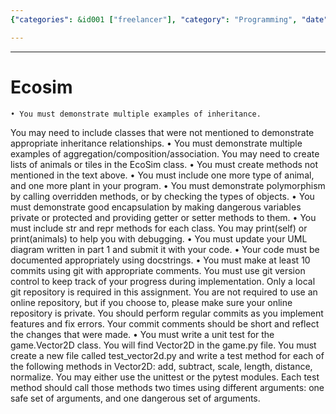 ```yaml
---
{"categories": &id001 ["freelancer"], "category": "Programming", "date": "2023-12-22 23:52:59", "description": "This text outlines a programming assignment that involves developing a program called Ecosim, which requires implementing various object-oriented concepts such as inheritance, aggregation/composition, polymorphism, and encapsulation. The instructions emphasize the importance of clear documentation, utilizing git for progress tracking, and writing tests specifically for the Vector2D class.", "tags": *id001, "title": "Ecosim"}

---
```


------

# Ecosim

    • You must demonstrate multiple examples of inheritance.
You may need to include classes that were not mentioned to demonstrate appropriate inheritance relationships.
    • You must demonstrate multiple examples of aggregation/composition/association. You may need to create lists of animals or tiles in the EcoSim class.
    • You must create methods not mentioned in the text above.
    • You must include one more type of animal, and one more plant in your program.
    • You must demonstrate polymorphism by calling overridden methods, or by checking the types of objects.
    • You must demonstrate good encapsulation by making dangerous variables private or protected and providing getter or setter methods to them.
    • You must include     str	and  repr	methods for each class. You may print(self) or print(animals) to help you with debugging.
    • You must update your UML diagram written in part 1 and submit it with your code.
    • Your code must be documented appropriately using docstrings.
    • You must make at least 10 commits using git with appropriate comments.
You must use git version control to keep track of your progress during implementation. Only a local git repository is required in this assignment. You are not required to use an online repository, but if you choose to, please make sure your online repository is private. You should perform regular commits as you implement features and fix errors. Your commit comments should be short and reflect the changes that were made.
    • You must write a unit test for the game.Vector2D class.
You will find Vector2D in the game.py file. You must create a new file called test_vector2d.py and write a test method for each of the following methods in Vector2D: add, subtract, scale, length, distance, normalize. You may either use the unittest or the pytest modules. Each test method should call those methods two times using different arguments: one safe set of arguments, and one dangerous set of arguments.

